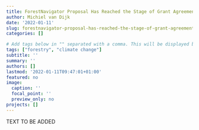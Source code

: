 ```yaml
---
title: ForestNavigator Proposal Has Reached the Stage of Grant Agreement Preparation
author: Michiel van Dijk
date: '2022-01-11'
slug: forestnavigator-proposal-has-reached-the-stage-of-grant-agreement-preparation
categories: []

# Add tags below in "" separated with a comma. This will be displayed below and nicely group items with the same tags.
tags: ["forestry", "climate change"]
subtitle: ''
summary: ''
authors: []
lastmod: '2022-01-11T09:47:01+01:00'
featured: no
image:
  caption: ''
  focal_point: ''
  preview_only: no
projects: []
---
```


TEXT TO BE ADDED
